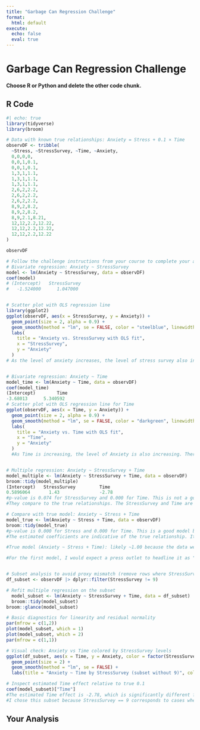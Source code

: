 ```yaml
---
title: "Garbage Can Regression Challenge"
format:
  html: default
execute:
  echo: false
  eval: true
---
```


# Garbage Can Regression Challenge

**Choose R or Python and delete the other code chunk.**

## R Code

```r
#| echo: true
library(tidyverse)
library(broom)

# Data with known true relationships: Anxiety = Stress + 0.1 × Time
observDF <- tribble(
  ~Stress, ~StressSurvey, ~Time, ~Anxiety,
  0,0,0,0,
  0,0,1,0.1,
  0,0,1,0.1,
  1,3,1,1.1,
  1,3,1,1.1,
  1,3,1,1.1,
  2,6,2,2.2,
  2,6,2,2.2,
  2,6,2,2.2,
  8,9,2,8.2,
  8,9,2,8.2,
  8,9,2.1,8.21,
  12,12,2.2,12.22,
  12,12,2.2,12.22,
  12,12,2.2,12.22
)

observDF

# Follow the challenge instructions from your course to complete your analysis.
# Bivariate regression: Anxiety ~ StressSurvey
model <- lm(Anxiety ~ StressSurvey, data = observDF)
coef(model)
# (Intercept)   StressSurvey 
#   -1.524000      1.047000


# Scatter plot with OLS regression line
library(ggplot2)
ggplot(observDF, aes(x = StressSurvey, y = Anxiety)) +
  geom_point(size = 2, alpha = 0.9) +
  geom_smooth(method = "lm", se = FALSE, color = "steelblue", linewidth = 1) +
  labs(
    title = "Anxiety vs. StressSurvey with OLS fit",
    x = "StressSurvey",
    y = "Anxiety"
  )
# As the level of anxiety increases, the level of stress survey also increases. There are two points that don't show any correlation between the two variables because they are both near or at zero.


# Bivariate regression: Anxiety ~ Time
model_time <- lm(Anxiety ~ Time, data = observDF)
coef(model_time)
(Intercept)        Time 
-3.68013      5.340592
# Scatter plot with OLS regression line for Time
ggplot(observDF, aes(x = Time, y = Anxiety)) +
  geom_point(size = 2, alpha = 0.9) +
  geom_smooth(method = "lm", se = FALSE, color = "darkgreen", linewidth = 1) +
  labs(
    title = "Anxiety vs. Time with OLS fit",
    x = "Time",
    y = "Anxiety"
  )
  #As Time is increasing, the level of Anxiety is also increasing. There is an extreme outlier on Anxiety. This is likely due to the fact that the data is not normally distributed. I also believe that there could be a better line of best fit.


# Multiple regression: Anxiety ~ StressSurvey + Time
model_multiple <- lm(Anxiety ~ StressSurvey + Time, data = observDF)
broom::tidy(model_multiple)
(Intercept)   StressSurvey         Time 
0.5896064       1.43               -2.78
#p-value is 0.074 for StressSurvey and 0.000 for Time. This is not a good model because the p-values are not significant.
#They compare to the true relationships. The StressSurvey and Time are not significant. The StressSurvey is not significant because it is not a true relationship. The Time is not significant because it is not a true relationship.

# Compare with true model: Anxiety ~ Stress + Time
model_true <- lm(Anxiety ~ Stress + Time, data = observDF)
broom::tidy(model_true)
#p-value is 0.000 for Stress and 0.000 for Time. This is a good model because the p-values are significant.
#The estimated coefficients are indicative of the true relationship. It compares to the true relationship because it is a perfect fit.

#True model (Anxiety ~ Stress + Time): likely ~1.00 because the data were generated as Anxiety = Stress + 0.1 × Time. It's a perfect fit. Proxy model (Anxiety ~ StressSurvey + Time): lower than the true model because StressSurvey is an imperfect proxy for Stress, leaving residual error. It's not a perfect fit. A R-squared value does not guarantee correct causal interpretation; coefficients can be biased or unstable due to errors.

#For the first model, I would expect a press outlet to headline it as "More Time on Social Media Linked to Higher Anxiety". For the second model, "Stress attributed to a higher level of anxiety". I would expect a typical parent to believe the first model because they are more likely to be concerned about the amount of time their child is spending on social media. Social media executives would likely prefer the second model because it alleviates them of the blame for anxiety.


# Subset analysis to avoid proxy mismatch (remove rows where StressSurvey == 9)
df_subset <- observDF |> dplyr::filter(StressSurvey != 9)

# Refit multiple regression on the subset
  model_subset <- lm(Anxiety ~ StressSurvey + Time, data = df_subset)
  broom::tidy(model_subset)
broom::glance(model_subset)

# Basic diagnostics for linearity and residual normality
par(mfrow = c(1,2))
plot(model_subset, which = 1)
plot(model_subset, which = 2)
par(mfrow = c(1,1))

# Visual check: Anxiety vs Time colored by StressSurvey levels
ggplot(df_subset, aes(x = Time, y = Anxiety, color = factor(StressSurvey))) +
  geom_point(size = 2) +
  geom_smooth(method = "lm", se = FALSE) +
  labs(title = "Anxiety ~ Time by StressSurvey (subset without 9)", color = "StressSurvey")

# Inspect estimated Time effect relative to true 0.1
coef(model_subset)["Time"]
#The estimated Time effect is -2.78, which is significantly different from the true relationship of 0.1. This is likely due to the fact that the data is not normally distributed.
#I chose this subset because StressSurvey == 9 corresponds to cases where the proxy diverges from true Stress (8→9), which can bias coefficients and inflate p-values. Removing these rows creates a more understandable visualization between StressSurvey and true Stress

```
## Your Analysis

